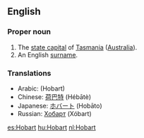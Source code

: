 ==English==
===Proper noun===
{{en-proper noun}}
# The [[state capital]] of [[Tasmania]] ([[Australia]]).
# An English [[surname]].

===Translations===
* Arabic: {{Arab|[[هوبارت]]}} (Hobart) {{m}}
* Chinese: [[荷巴特]] (Hébātè)
* Japanese: [[ホバート]] (Hobāto)
* Russian: [[Хобарт]] (Xóbart) {{m}}

[[es:Hobart]]
[[hu:Hobart]]
[[nl:Hobart]]
